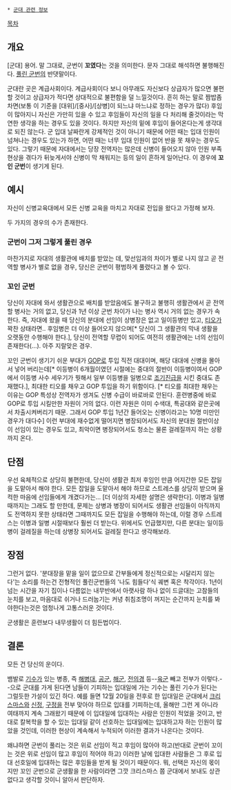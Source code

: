  * [[군대 관련 정보]]

[[목차]]
== 개요 ==
[군대] 용어. 말 그대로, 군번이 '''꼬였다'''는 것을 의미한다. 문자 그대로 해석하면 불행해진다. [[풀린 군번]]의 반댓말이다.

군대란 곳은 계급사회이다. 계급사회이다 보니 아무래도 자신보다 상급자가 많으면 불편할 것이고 상급자가 적다면 상대적으로 불편함을 덜 느낄것이다. 흔히 하는 말로 짬밥좀 차면(보통 이 기준을 [대위]/[중사]/[상병]이 되느냐 마느냐로 정하는 경우가 많다) 후임이 많아지니 자신은 가만히 있을 수 있고 후임들이 자신의 일을 다 처리해 줄것이라는 막연한 생각을 하는 경우도 있을 것이다. 하지만 자신의 밑에 후임이 들어온다는게 생각대로 되진 않는다. 군 입대 날짜란게 강제적인 것이 아니기 때문에 어떤 때는 입대 인원이 넘쳐나는 경우도 있는가 하면, 어떤 때는 너무 입대 인원이 없어 반을 못 채우는 경우도 있다. 그렇기 때문에 자대에서는 당장 전역자는 많은데 신병이 들어오지 않아 인원 부족 현상을 겪다가 뒤늦게서야 신병이 막 채워지는 등의 일이 흔하게 일어난다. 이 경우에 '''꼬인 군번'''이 생기게 된다.

== 예시 ==
자신이 신병교육대에서 모든 신병 교육을 마치고 자대로 전입을 왔다고 가정해 보자.

두 가지의 경우의 수가 존재한다.

=== 군번이 그저 그렇게 풀린 경우 ===
마찬가지로 자대의 생활관에 배치를 받았는 데, 맞선임과의 차이가 별로 나지 않고 곧 전역할 병사가 별로 없을 경우, 당신은 군번이 평범하게 풀렸다고 볼 수 있다.

=== 꼬인 군번 ===
당신이 자대에 와서 생활관으로 배치를 받았음에도 불구하고 불행히 생활관에서 곧 전역할 병사는 거의 없고, 당신과 1년 이상 군번 차이가 나는 병사 역시 거의 없는 경우가 속한다. 즉, 자대에 왔을 때 당신의 분대에 선임이 상병장은 없고 일이등병만 있고, [[티오]]가 꽉찬 상태라면.. 후임병은 더 이상 들어오지 않으며[* 당신이 그 생활관의 막내 생활을 오랫동안 수행해야 한다.], 당신이 전역할 무렵이 되어도 여전히 생활관에는 너의 선임이 존재한다(...). 아주 지랄맞은 경우.

꼬인 군번이 생기기 쉬운 부대가 [[GOP]]로 투입 직전 대대이며, 해당 대대에 신병을 몰아서 넣어 버리는데[* 이등병이 6개월이였던 시절에는 중대의 절반이 이등병이여서 GOP에서 이등병 사수 세우기가 뭣해서 일부 이등병을 일병으로 [[조기진급]]을 시킨 중대도 존재했다.], 최대한 티오를 채우고 GOP 투입을 하기 위함이다. [* 티오를 최대한 채우는 이유는 GOP 특성상 전역자가 생겨도 신병 수급이 바로바로 안된다. 훈련병중에 바로 GOP로 투입 시킬만한 자원이 거의 없다. 이런 자원은 이미 수색대, 특공대와 같은곳에서 차출시켜버리기 때문. 그래서 GOP 투입 1년간 들어오는 신병이라고는 10명 미만인 경우가 대다수] 이런 부대에 재수없게 떨어지면 병장되어서도 자신의 분대원 절반이상이 선임이 있는 경우도 있고, 최악이면 병장되어서도 청소는 물론 걸레질까지 하는 상황까지 온다.

== 단점 ==
우선 육체적으로 상당히 불편한데, 당신이 생활관 최저 후임인 만큼 어지간한 모든 잡일을 도맡아서 해야 한다. 모든 잡일을 도맡아서 해야 하므로 스트레스를 상당히 받으며 울컥한 마음에 선임들에게 개겼다가는... [더 이상의 자세한 설명은 생략한다]. 이병과 일병 때까지는 그래도 할 만한데, 문제는 상병과 병장이 되어서도 생활관 선임들이 아직까지도 전역하지 못한 상태라면 그때까지도 모든 잡일을 수행해야 하는데, 이럴 경우 스트레스는 이병과 일병 시절때보다 훨씬 더 받는다. 위에서도 언급했지만, 다른 분대는 일이등병이 걸레질을 하는데 상병장 되어서도 걸레질 한다고 생각해보라.

== 장점 ==
그런거 없다. '분대장을 맡을 일이 없으므로 간부들에게 정신적으로는 시달리지 않는다'는 소리를 하는건 전형적인 풀린군번들의 '나도 힘들다'식 궤변 혹은 착각이다. 1년이 넘는 시간을 자기 집이나 다름없는 내무반에서 아랫사람 하나 없이 드글대는 고참들의 눈치를 보고, 마음대로 쉬거나 드러눕기는 커녕 취침조명이 꺼지는 순간까지 눈치를 봐야한다는것은 엄청나게 고통스러운 것이다. 

군생활은 훈련보다 내무생활이 더 힘든법이다.
== 결론 ==
모든 건 당신의 운이다.

뱀발로 [[기수]]가 있는 병종, 즉 [[해병대]], [[공군]], [[해군]], [[전의경]] 등--[[육군]] 빼고 전부가 이렇다.--으로 군대를 가게 된다면 남들이 기피하는 입대일에 가는 기수는 풀린 기수가 된다는 그럴듯한 가설이 있긴 하다. 예를 들면 12월 20일을 전후로 한 입대일은 군대에서 [[크리스마스]]와 [[신정]], [[구정]]을 전부 맞아야 하므로 입대를 기피하는데, 올해만 그런 게 아니라 여태까지 계속 그래왔기 때문에 이 입대일에 입대하는 사람은 인원이 적었을 것이고, 반대로 칼복학을 할 수 있는 입대일 같이 선호하는 입대일에는 입대하고자 하는 인원이 많았을 것인데, 이러한 현상이 계속해서 누적되어 이러한 결과가 나온다는 것이다.

왜냐하면 군번이 풀리는 것은 위로 선임이 적고 후임이 많아야 하고(반대로 군번이 꼬이는 것은 위로 선임이 많고 후임이 적어야 하고) 이러한 날에 입대한 사람들은 그 후로 입대 선호일에 입대하는 많은 후임들을 받게 될 것이기 때문이다. 뭐, 선택은 자신의 몫이지만 꼬인 군번으로 군생활을 한 사람이라면 그깟 크리스마스 쯤 군대에서 보내도 상관없다고 생각할 것이니 알아서 판단하자.
